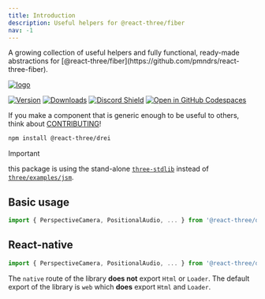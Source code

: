```yaml
---
title: Introduction
description: Useful helpers for @react-three/fiber
nav: -1
---
```


<Intro>
  A growing collection of useful helpers and fully functional, ready-made abstractions for
  [@react-three/fiber](https://github.com/pmndrs/react-three-fiber).
</Intro>

[![logo](../logo.jpg)](https://codesandbox.io/s/bfplr)

[![Version](https://img.shields.io/npm/v/@react-three/drei?style=flat&colorA=000000&colorB=000000)](https://www.npmjs.com/package/@react-three/drei)
[![Downloads](https://img.shields.io/npm/dt/@react-three/drei.svg?style=flat&colorA=000000&colorB=000000)](https://www.npmjs.com/package/@react-three/drei)
[![Discord Shield](https://img.shields.io/discord/740090768164651008?style=flat&colorA=000000&colorB=000000&label=discord&logo=discord&logoColor=ffffff)](https://discord.com/channels/740090768164651008/741751532592038022)
[![Open in GitHub Codespaces](https://img.shields.io/static/v1?&message=Open%20in%20%20Codespaces&style=flat&colorA=000000&colorB=000000&label=GitHub&logo=github&logoColor=ffffff)](https://github.com/codespaces/new?template_repository=pmndrs%2Fdrei)

If you make a component that is generic enough to be useful to others, think about [CONTRIBUTING](CONTRIBUTING.md)!

```bash
npm install @react-three/drei
```

> [!IMPORTANT]
> this package is using the stand-alone [`three-stdlib`](https://github.com/pmndrs/three-stdlib) instead of [`three/examples/jsm`](https://github.com/mrdoob/three.js/tree/master/examples/jsm).

## Basic usage

```jsx
import { PerspectiveCamera, PositionalAudio, ... } from '@react-three/drei'
```

## React-native

```jsx
import { PerspectiveCamera, PositionalAudio, ... } from '@react-three/drei/native'
```

The `native` route of the library **does not** export `Html` or `Loader`. The default export of the library is `web` which **does** export `Html` and `Loader`.

